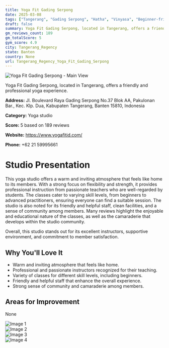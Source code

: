 ```yaml
---
title: Yoga Fit Gading Serpong
date: 2025-03-08
tags: ["Tangerang", "Gading Serpong", "Hatha", "Vinyasa", "Beginner-friendly", "atmosphere", "community", "Tangerang Regency"]  
draft: false
summary: Yoga Fit Gading Serpong, located in Tangerang, offers a friendly and professional yoga experience.
gm_reviews_count: 189
gm_totalScore: 5
gym_score: 4.9
city: Tangerang_Regency
state: Banten
country: None
url: Tangerang_Regency_Yoga_Fit_Gading_Serpong
---
```


<div className="aspect-[16/9] relative my-8">
  <img 
    src="https://lh5.googleusercontent.com/p/AF1QipNwc-TA-Ecg13gPVNgY2L4S0K0Kpr-G7b9Jb8eT=w1920-h1080-k-no"
    alt="Yoga Fit Gading Serpong - Main View"
    className="object-cover absolute inset-0 w-full h-full rounded-lg"
  />
</div>

Yoga Fit Gading Serpong, located in Tangerang, offers a friendly and professional yoga experience.

**Address:** Jl. Boulevard Raya Gading Serpong No.37 Blok AA, Pakulonan Bar., Kec. Klp. Dua, Kabupaten Tangerang, Banten 15810, Indonesia

**Category:** Yoga studio

**Score:** 5 based on 189 reviews

**Website:** https://www.yogafitid.com/

**Phone:** +62 21 59995661

# Studio Presentation

This yoga studio offers a warm and inviting atmosphere that feels like home to its members. With a strong focus on flexibility and strength, it provides professional instruction from passionate teachers who are well-regarded by students. The classes cater to varying skill levels, from beginners to advanced practitioners, ensuring everyone can find a suitable session. The studio is also noted for its friendly and helpful staff, clean facilities, and a sense of community among members. Many reviews highlight the enjoyable and educational nature of the classes, as well as the camaraderie that develops within the studio community.

Overall, this studio stands out for its excellent instructors, supportive environment, and commitment to member satisfaction.

## Why You'll Love It

- Warm and inviting atmosphere that feels like home.
- Professional and passionate instructors recognized for their teaching.
- Variety of classes for different skill levels, including beginners.
- Friendly and helpful staff that enhance the overall experience.
- Strong sense of community and camaraderie among members.

## Areas for Improvement

None

<div className="grid grid-cols-1 xl:grid-cols-2 gap-4 my-8">
<div className="aspect-[4/3] relative"><img src="https://lh3.googleusercontent.com/p/AF1QipO-P8lwpGiVPUi3WCFsrBckDGdcX4Ai5tEPAb9m=w1920-h1080-k-no" alt="Image 1" className="object-cover absolute inset-0 w-full h-full rounded-lg" /></div>
<div className="aspect-[4/3] relative"><img src="https://lh5.googleusercontent.com/p/AF1QipNyYzZwMpuwjcKLt0zueNXs5vjkhokPLjYXKsIV=w1920-h1080-k-no" alt="Image 2" className="object-cover absolute inset-0 w-full h-full rounded-lg" /></div>
<div className="aspect-[4/3] relative"><img src="https://lh5.googleusercontent.com/p/AF1QipOe-ScqnAaadVslq3L8SQD6HwgB-PJNZ_V36rp5=w1920-h1080-k-no" alt="Image 3" className="object-cover absolute inset-0 w-full h-full rounded-lg" /></div>
<div className="aspect-[4/3] relative"><img src="https://lh5.googleusercontent.com/p/AF1QipMCexd7_XKCT8_NZ4n-0NqUnLngYIuFCgzbk1FR=w1920-h1080-k-no" alt="Image 4" className="object-cover absolute inset-0 w-full h-full rounded-lg" /></div>
</div>
